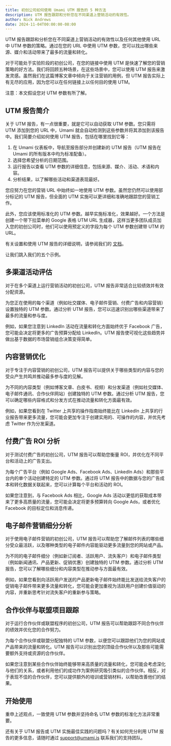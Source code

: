 ```yaml
---
title: 初创公司如何使用 Umami UTM 报告的 5 种方法
description: UTM 报告跟踪和分析您在不同渠道上营销活动的有效性。
author: Nick Andrews
date: 2024-11-04T00:00:00-08:00
---
```


UTM 报告跟踪和分析您在不同渠道上营销活动的有效性以及任何其他使用 URL 中 UTM 参数的策略。通过在您的 URL 中使用 UTM 参数，您可以找出哪些来源、媒介和活动带来了最多的流量和转化。

对于可能处于实验阶段的初创公司，在您的链接中使用 UTM 是快速了解您的营销策略的好方法。我们将回顾五种场景，在这些场景中，您可以使用 UTM 报告来激发灵感。虽然我们在这篇博客文章中倾向于关注营销的用例，但 UTM 报告实际上有无尽的应用，因为您可以在任何链接上以任何目的使用 UTM。

注意：本文假设您对 UTM 参数有所了解。

## UTM 报告简介

关于 UTM 报告，有一点很重要，就是它可以自动获取 UTM 参数。您只需将 UTM 添加到您的 URL 中，Umami 就会自动检测到这些参数并将其添加到该报告中。我们简要介绍如何使用 UTM 报告，包括在哪里找到它等：

1. 在 Umami 仪表板中，导航至报告部分并创建新的 UTM 报告（UTM 报告在 Umami 的所有版本中均为标准配备）。
2. 选择您希望分析的日期范围。
3. 运行报告以查看 UTM 参数的详细信息，包括来源、媒介、活动、术语和内容。
4. 分析结果，以了解哪些活动和渠道表现最好。

您应努力在您的营销 URL 中始终如一地使用 UTM 参数。虽然您仍然可以使用部分标记的 UTM 报告，但全面的 UTM 实施可以更详细和准确地跟踪您的营销工作。

此外，您应该使用标准化的 UTM 参数。越早实施标准化，效果越好。一个方法是创建一个带下拉菜单的 Google 表格 UTM URL 生成器，这样当更多团队成员加入您的初创公司时，他们可以使用预定义的字段为每个 UTM 参数创建带 UTM 的 URL。

有关设置和使用 UTM 报告的详细说明，请参阅我们的 [文档](https://umami.is/docs/reports/report-utm)。

让我们跳入我们的五个示例。

## 多渠道活动评估

对于在多个渠道上运行营销活动的初创公司，UTM 报告非常适合比较绩效并有效分配资源。

为您正在使用的每个渠道（例如社交媒体、电子邮件营销、付费广告和内容营销）设置独特的 UTM 参数。通过分析 UTM 报告，您可以迅速识别出哪些渠道带来了最多的流量和参与度。

例如，如果您注意到 LinkedIn 活动在流量和转化方面始终优于 Facebook 广告，您可能会决定将更多的广告预算分配给 LinkedIn。UTM 报告使可视化这些趋势并做出基于数据的市场营销组合决策变得简单。

## 内容营销优化

对于专注于内容营销的初创公司，UTM 报告可以提供关于哪些类型的内容与您的受众产生共鸣并推动最多参与度的见解。

为不同的内容类型（例如博客文章、白皮书、视频）和分发渠道（例如社交媒体、电子邮件通讯、合作伙伴网站）创建独特的 UTM 参数。通过分析 UTM 报告，您可以确定哪些内容格式和分发方式在推动流量和转化方面最有效。

例如，如果您看到在 Twitter 上共享的操作指南始终能比在 LinkedIn 上共享的行业报告带来更多流量，您可能会更加专注于创建实用的、可操作的内容，并优先考虑 Twitter 作为分发渠道。

## 付费广告 ROI 分析

对于测试付费广告的初创公司，UTM 报告可以帮助您衡量 ROI，并优化在不同平台和活动上的广告支出。

为每个广告平台（例如 Google Ads、Facebook Ads、LinkedIn Ads）和那些平台内的单个活动创建特定的 UTM 参数。通过将 UTM 报告中的数据与您的广告成本和转化数据关联起来，您可以计算每个平台和活动的 ROI。

如果您注意到，与 Facebook Ads 相比，Google Ads 活动以更低的获取成本带来了更多高质量的流量，您可能会决定将更多预算转向 Google Ads，或者优化 Facebook 的目标定位和消息传递。

## 电子邮件营销细分分析

对于使用电子邮件营销的初创公司，UTM 报告可以帮助您了解邮件列表的哪些细分受众最活跃，以及哪种类型的电子邮件内容能驱动更多流量到您的网站或产品。

为不同的电子邮件细分（例如新订阅者、活跃用户、流失客户）和电子邮件类型（例如新闻通讯、产品更新、促销优惠）创建独特的 UTM 参数。通过分析 UTM 报告，您可以了解哪些细分和内容类型在推动参与方面最有效。

例如，如果您看到向活跃用户发送的产品更新电子邮件始终能比发送给流失客户的促销电子邮件带来更多流量和转化，您可能会更加重视为活跃用户创建价值驱动的内容，并重新思考针对流失客户的重新参与策略。

## 合作伙伴与联盟项目跟踪

对于运行合作伙伴或联盟程序的初创公司，UTM 报告可以帮助跟踪不同合作伙伴的绩效并优化您的合作努力。

为每个合作伙伴或联盟分配独特的 UTM 参数，以便您可以跟踪他们为您的网站或产品带来的流量和转化。UTM 报告可以识别出您的顶级合作伙伴以及那些可能需要额外支持或资源的合作伙伴。

如果您注意到某些合作伙伴始终能够带来高质量的流量和转化，您可能会考虑深化与他们的关系，或者利用他们的成功作为案例研究吸引类似的合作伙伴。相反，对于表现不佳的合作伙伴，您可以提供额外的培训或营销材料，以帮助改善他们的结果。

## 开始使用

重申上述观点，一致使用 UTM 参数并坚持命名 UTM 参数的标准化方法非常重要。

还有关于 UTM 报告或 UTM 实施最佳实践的问题吗？有关如何充分利用 UTM 报告的更多信息，请随时通过 support@umami.is 联系我们的支持团队。